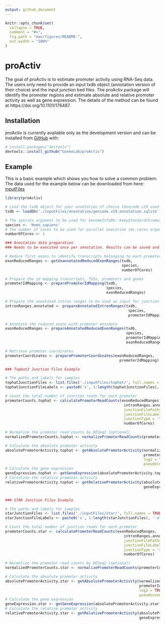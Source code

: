 ```yaml
---
output: github_document
---
```


<!-- README.md is generated from README.Rmd. Please edit that file -->

```r
knitr::opts_chunk$set(
  collapse = TRUE,
  comment = "#>",
  fig.path = "man/figures/README-",
  out.width = "100%"
)
```
# proActiv

<!-- badges: start -->
<!-- badges: end -->

The goal of proActiv is to estimate promoter activity using RNA-Seq data. The users only need to provide an input txdb object (annotation version of their choice) and 
the input junction bed files. The proActiv package will identify the promoter regions and estimate absolute and relative promoter activity as well as gene expression. The
details of the method can be found at https://doi.org/10.1101/176487. 

## Installation

proActiv is currently available only as the development version and can be installed from [GitHub](https://github.com/) with:

``` r
# install.packages("devtools")
devtools::install_github("GoekeLab/proActiv")
```
## Example

This is a basic example which shows you how to solve a common problem:
The data used for the example below can be downloaded from here: [inputFiles](https://drive.google.com/drive/folders/1R8sI97h1ZTdyxbQxG4latR9xN9FF2tq8?usp=sharing)

```r
library(proActiv)

# Load the txdb object for your annotation of choice (Gencode v19 used here)
txdb <- loadDb('./inputFiles/annotation/gencode.v19.annotation.sqlite')

# The species argument to be used for GenomeInfoDb::keepStandardChromosomes
species <- 'Homo_sapiens'
# The number of cores to be used for parallel execution (mc.cores argument for parallel::mclappy), optional
numberOfCores <- 1

### Annotation data preparation
### Needs to be executed once per annotation. Results can be saved and loaded later for reuse 

# Reduce first exons to identify transcripts belonging to each promoter
exonReducedRanges <- getUnannotatedReducedExonRanges(txdb, 
                                                     species,
                                                     numberOfCores)

# Prepare the id mapping transcripts, TSSs, promoters and genes
promoterIdMapping <- preparePromoterIdMapping(txdb, 
                                              species,
                                              exonReducedRanges)

# Prepare the annotated intron ranges to be used as input for junction read counting
intronRanges.annotated <- prepareAnnotatedIntronRanges(txdb, 
                                                        species, 
                                                        promoterIdMapping)

# Annotate the reduced exons with promoter metadata
exonReducedRanges <- prepareAnnotatedReducedExonRanges(txdb, 
                                                       species, 
                                                       promoterIdMapping, 
                                                       exonReducedRanges)

# Retrieve promoter coordinates 
promoterCoordinates <- preparePromoterCoordinates(exonReducedRanges,
                                                    promoterIdMapping)

### TopHat2 Junction Files Example 

# The paths and labels for samples
tophatJunctionFiles <- list.files('./inputFiles/tophat/', full.names = TRUE)
tophatJunctionFileLabels <- paste0('s', 1:length(tophatJunctionFiles), '-tophat')

# Count the total number of junction reads for each promoter
promoterCounts.tophat <- calculatePromoterReadCounts(exonReducedRanges, 
                                                      intronRanges.annotated, 
                                                      junctionFilePaths = tophatJunctionFiles, 
                                                      junctionFileLabels =  tophatJunctionFileLabels, 
                                                      junctionType = 'tophat', 
                                                      numberOfCores)

# Normalize the promoter read counts by DESeq2 (optional)
normalizedPromoterCounts.tophat <- normalizePromoterReadCounts(promoterCounts.tophat)

# Calculate the absolute promoter activity
absolutePromoterActivity.tophat <- getAbsolutePromoterActivity(normalizedPromoterCounts.tophat, 
                                                               promoterIdMapping, 
                                                               log2 = TRUE, 
                                                               pseudocount = 1)
# Calculate the gene expression
geneExpression.tophat <- getGeneExpression(absolutePromoterActivity.tophat)
# Calculate the relative promoter activity
relativePromoterActivity.tophat <- getRelativePromoterActivity(absolutePromoterActivity.tophat, 
                                                               geneExpression.tophat)


### STAR Junction Files Example 

# The paths and labels for samples
starJunctionFiles <- list.files('./inputFiles/star/', full.names = TRUE)
starJunctionFileLabels <- paste0('s', 1:length(starJunctionFiles), '-star')

# Count the total number of junction reads for each promoter
promoterCounts.star <- calculatePromoterReadCounts(exonReducedRanges, 
                                                      intronRanges.annotated, 
                                                      junctionFilePaths = starJunctionFiles, 
                                                      junctionFileLabels =  starJunctionFileLabels, 
                                                      junctionType = 'star', 
                                                      numberOfCores)

# Normalize the promoter read counts by DESeq2 (optional)
normalizedPromoterCounts.star <- normalizePromoterReadCounts(promoterCounts.star)

# Calculate the absolute promoter activity
absolutePromoterActivity.star <- getAbsolutePromoterActivity(normalizedPromoterCounts.star, 
                                                             promoterIdMapping, 
                                                             log2 = TRUE, 
                                                             pseudocount = 1)
# Calculate the gene expression
geneExpression.star <- getGeneExpression(absolutePromoterActivity.star)
# Calculate the relative promoter activity
relativePromoterActivity.star <- getRelativePromoterActivity(absolutePromoterActivity.star, 
                                                             geneExpression.tophat)

```
